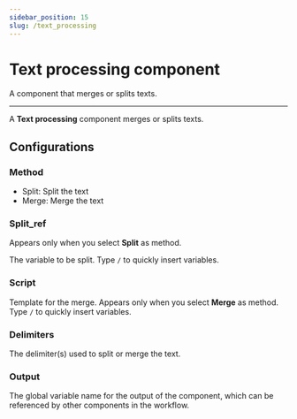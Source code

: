 ---
sidebar_position: 15
slug: /text_processing
---

# Text processing component

A component that merges or splits texts.

---

A **Text processing** component merges or splits texts.

## Configurations

### Method

- Split: Split the text
- Merge: Merge the text

### Split_ref

Appears only when you select **Split** as method.

The variable to be split. Type `/` to quickly insert variables.

### Script 

Template for the merge. Appears only when you select **Merge** as method. Type `/` to quickly insert variables.

### Delimiters

The delimiter(s) used to split or merge the text.

### Output

The global variable name for the output of the component, which can be referenced by other components in the workflow.

